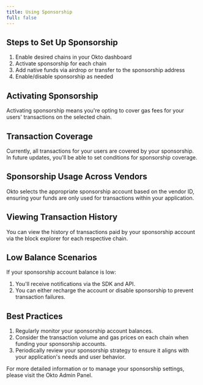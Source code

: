 ```yaml
---
title: Using Sponsorship
full: false
---
```


## **Steps to Set Up Sponsorship**

1. Enable desired chains in your Okto dashboard  
2. Activate sponsorship for each chain  
3. Add native funds via airdrop or transfer to the sponsorship address  
4. Enable/disable sponsorship as needed  
   

## **Activating Sponsorship**

Activating sponsorship means you're opting to cover gas fees for your users' transactions on the selected chain.

## **Transaction Coverage**

Currently, all transactions for your users are covered by your sponsorship. In future updates, you'll be able to set conditions for sponsorship coverage.

## **Sponsorship Usage Across Vendors**

Okto selects the appropriate sponsorship account based on the vendor ID, ensuring your funds are only used for transactions within your application.

## **Viewing Transaction History**

You can view the history of transactions paid by your sponsorship account via the block explorer for each respective chain.

## **Low Balance Scenarios**

If your sponsorship account balance is low:

1. You'll receive notifications via the SDK and API. 
2. You can either recharge the account or disable sponsorship to prevent transaction failures.  
   

## **Best Practices**

1. Regularly monitor your sponsorship account balances.  
2. Consider the transaction volume and gas prices on each chain when funding your sponsorship accounts.  
3. Periodically review your sponsorship strategy to ensure it aligns with your application's needs and user behavior.

For more detailed information or to manage your sponsorship settings, please visit the Okto Admin Panel.
